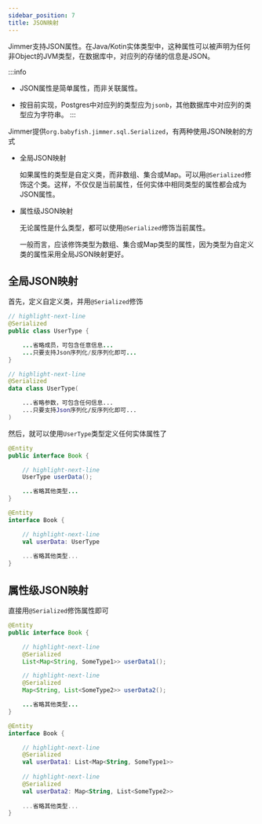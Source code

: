 ```yaml
---
sidebar_position: 7
title: JSON映射
---
```



Jimmer支持JSON属性。在Java/Kotin实体类型中，这种属性可以被声明为任何非Object的JVM类型，在数据库中，对应列的存储的信息是JSON。

:::info
-   JSON属性是简单属性，而非关联属性。

-   按目前实现，Postgres中对应列的类型应为`jsonb`，其他数据库中对应列的类型应为字符串。
:::

Jimmer提供`org.babyfish.jimmer.sql.Serialized`，有两种使用JSON映射的方式

-   全局JSON映射

    如果属性的类型是自定义类，而非数组、集合或Map。可以用`@Serialized`修饰这个类。这样，不仅仅是当前属性，任何实体中相同类型的属性都会成为JSON属性。

-   属性级JSON映射

    无论属性是什么类型，都可以使用`@Serialized`修饰当前属性。
    
    一般而言，应该修饰类型为数组、集合或Map类型的属性，因为类型为自定义类的属性采用全局JSON映射更好。

## 全局JSON映射

首先，定义自定义类，并用`@Serialized`修饰

<Tabs groupId="language">
<TabItem value="java" label="Java">

```java title="UserType.java"
// highlight-next-line
@Serialized
public class UserType {

    ...省略成员，可包含任意信息...
    ...只要支持Json序列化/反序列化即可...
}
```

</TabItem>
<TabItem value="kotlin" label="Kotlin">

```kotlin title="UserType.kt"
// highlight-next-line
@Serialized
data class UserType(

    ...省略参数，可包含任何信息...
    ...只要支持Json序列化/反序列化即可...
)
```

</TabItem>
</Tabs>

然后，就可以使用`UserType`类型定义任何实体属性了

<Tabs groupId="language">
<TabItem value="java" label="Java">

```java title="Book.java"
@Entity
public interface Book {

    // highlight-next-line
    UserType userData();

    ...省略其他类型...
}
```

</TabItem>
<TabItem value="kotlin" label="Kotlin">

```kotlin title="Book.kt"
@Entity
interface Book {

    // highlight-next-line
    val userData: UserType
    
    ...省略其他类型...
}
```

</TabItem>
</Tabs>

## 属性级JSON映射

直接用`@Serialized`修饰属性即可

<Tabs groupId="language">
<TabItem value="java" label="Java">

```java title="Book.java"
@Entity
public interface Book {

    // highlight-next-line
    @Serialized
    List<Map<String, SomeType1>> userData1();

    // highlight-next-line
    @Serialized
    Map<String, List<SomeType2>> userData2();

    ...省略其他类型...
}
```

</TabItem>
<TabItem value="kotlin" label="Kotlin">

```kotlin title="Book.kt"
@Entity
interface Book {

    // highlight-next-line
    @Serialized
    val userData1: List<Map<String, SomeType1>>
    
    // highlight-next-line
    @Serialized
    val userData2: Map<String, List<SomeType2>>
    
    ...省略其他类型...
}
```

</TabItem>
</Tabs>